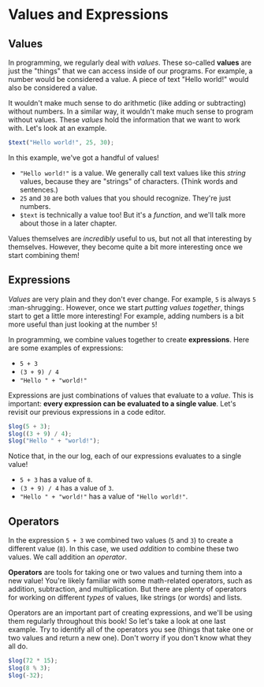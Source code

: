 # Values and Expressions

## Values

In programming, we regularly deal with _values_. These so-called **values** are just the "things" that we can access inside of our programs. For example, a number would be considered a value. A piece of text "Hello world!" would also be considered a value.

It wouldn't make much sense to do arithmetic (like adding or subtracting) without numbers. In a similar way, it wouldn't make much sense to program without values. These _values_ hold the information that we want to work with. Let's look at an example.

```js live=true
$text("Hello world!", 25, 30);
```

In this example, we've got a handful of values!

- `"Hello world!"` is a value. We generally call text values like this _string_ values, because they are "strings" of characters. (Think words and sentences.)
- `25` and `30` are both values that you should recognize. They're just numbers.
- `$text` is technically a value too! But it's a _function_, and we'll talk more about those in a later chapter.

Values themselves are _incredibly_ useful to us, but not all that interesting by themselves. However, they become quite a bit more interesting once we start combining them!

## Expressions

_Values_ are very plain and they don't ever change. For example, `5` is always `5` :man-shrugging:. However, once we start _putting values together_, things start to get a little more interesting! For example, adding numbers is a bit more useful than just looking at the number `5`!

In programming, we combine values together to create **expressions**. Here are some examples of expressions:

- `5 + 3`
- `(3 + 9) / 4`
- `"Hello " + "world!"`

Expressions are just combinations of values that evaluate to a _value_. This is important: **every expression can be evaluated to a single value**. Let's revisit our previous expressions in a code editor.

```js live=true
$log(5 + 3);
$log((3 + 9) / 4);
$log("Hello " + "world!");
```

Notice that, in the our log, each of our expressions evaluates to a single value!

- `5 + 3` has a value of `8`.
- `(3 + 9) / 4` has a value of `3`.
- `"Hello " + "world!"` has a value of `"Hello world!"`.

## Operators

In the expression `5 + 3` we combined two values (`5` and `3`) to create a different value (`8`). In this case, we used _addition_ to combine these two values. We call addition an _operator_.

**Operators** are tools for taking one or two values and turning them into a new value! You're likely familiar with some math-related operators, such as addition, subtraction, and multiplication. But there are plenty of operators for working on different _types_ of values, like strings (or words) and lists.

Operators are an important part of creating expressions, and we'll be using them regularly throughout this book! So let's take a look at one last example. Try to identify all of the operators you see (things that take one or two values and return a new one). Don't worry if you don't know what they all do.

```js live=true
$log(72 * 15);
$log(8 % 3);
$log(-32);
```
